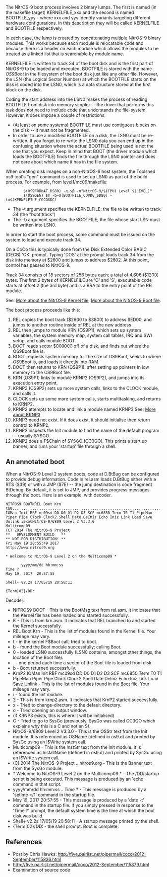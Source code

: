 The NitrOS-9 boot process involves 2 binary lumps. The first is named (in the makefile
target) KERNELFILE_xxx and the second is named BOOTFILE_yyy - where xxx and yyy
identify variants targeting different hardware configurations. In this description they will be called KERNELFILE and BOOTFILE respectively.

In each case, the lump is created by concatenating multiple NitrOS-9 binary modules. This
works because each module is relocatable code and because there is a header on
each module which allows the modules to be treated as a linked list that is
searchable by module name.

KERNELFILE is written to track 34 of the boot disk and is the first
part of NitrOS-9 to be loaded and executed. BOOTFILE is stored with the name ''OS9Boot'' in
the filesystem of the boot disk just like any other file. However, the LSN (the Logical Sector Number)
at which the BOOTFILE starts on the disk is coded into the LSN0, which is a data structure stored at the first block on the disk.

Coding the start address into the LSN0 makes the process of reading BOOTFILE from disk into memory simpler -- the driver that performs
this task does not need to include code that understands the file-system. However, it does impose a couple of restrictions:

* (At least on some systems) BOOTFILE must use contiguous blocks on the disk -- it must not be fragmented.
* In order to use a modified BOOTFILE on a disk, the LSN0 must be re-written. If you forget to re-write the LSN0 data you can end up in the confusing situation where the actual BOOTFILE being used is not the one that you expect. Keep in mind that BOOT (the driver module which loads the BOOTFILE) finds the file through the LSN0 pointer and does not care about which name it has in the file system.

When creating disk images on a non-NitrOS-9 host system, the Toolshed os9 tool's "gen" command is used to set up LSN0 as part of the build
process. For example, from level1/mc09/makefile:

<pre>
        $(OS9FORMAT_DS80) -q $@ -n"NitrOS-9/$(CPU) Level $(LEVEL)"
        $(OS9GEN) $@ -b=$(BOOTFILE_COVDG_SD80) -t=$(KERNELFILE_COCOSDC)
</pre>

* The -t argument specifies the KERNELFILE; the file to be written to track 34 (the "boot track")
* The -b argument specifies the BOOTFILE; the file whose start LSN must be written into LSN0.

In order to start the boot process, some command must be issued on the system to load and execute track 34.

On a CoCo this is typically done from the Disk Extended Color BASIC (DECB) 'OK' prompt. Typing 'DOS' at the prompt loads track 34 from the disk into memory at $2600 and jumps to address $2602. At this point, control has passed to NitrOS-9.

Track 34 consists of 18 sectors of 256 bytes each; a total of 4,608 ($1200) bytes. The first 2 bytes of KERNELFILE are 'O' and 'S'; executable code starts at offset 2 (the 3rd byte) and is a BRA to the entry point of the REL module.

See: [[More about the NitrOS-9 Kernel file]], [[More about the NitrOS-9 Boot file]].

The boot process proceeds like this:
<ol>
<li>REL copies the boot track ($2600 to $3800) to address $ED00, and jumps to another routine inside of REL at the new address</li>
<li>REL then jumps to module KRN (OS9P1), which sets up system variables, the system memory map, system call tables, IRQ and SWI setup, and calls module BOOT.</li>
<li>BOOT reads sector $000000 off of a disk, and finds out where the OS9Boot file is.</li>
<li>BOOT requests system memory for the size of OS9Boot, seeks to where OS9Boot is, and loads it directly into RAM.</li>
<li>BOOT then returns to KRN (OS9P1), after setting up pointers in low memory to the OS9Boot file.</li>
<li>KRN (OS9P1) links to module KRNP2 (OS9P2), and jumps into its execution entry point.</li>
<li>KRNP2 (OS9P2) sets up more system calls, links to the CLOCK module, and calls it.</li>
<li>CLOCK sets up some more system calls, starts multitasking, and returns to KRNP2.</li>
<li>KRNP2 attempts to locate and link a module named KRNP3 See: [[More about KRNP3]].</li>
<li>KRNP3 need not exist. If it does exist, it should initialise then return control to KRNP2.</li>
<li>KRNP2 inspects the Init module to find the name of the default program -- usually SYSGO.</li>
<li>KRNP2 does a F$Chain of SYSGO (CC3GO). This prints a start up banner, and runs your 'startup' file through a shell.</li>
</ol>

== An annotated boot ==

When a NitrOS-9 Level 2 system boots, code at D.BtBug can be configured to provide debug information. Code in rel.asm loads D.BtBug either with a RTS ($39) or with a JMP ($7E) -- the jump destination is code fragment BtDebug. By default, it is set to JMP, and provides progress messages through the boot. Here is an example, with decoder. 

<pre>
NITROS9 BOOTKREL Boot Krn tb0...........................................................................................bKrnP2 IOMan Init RBF mc09sd DD D0 D1 D2 D3 SCF mc6850 Term T0 T1 PipeMan Piper Pipe Clock Clock2 Shell Date DeIniz Echo Iniz Link Load Save Unlink i2xoCNitrOS-9/6809 Level 2 V3.3.0
Multicomp09
(C) 2014 The NitrOS-9 Project
**   DEVELOPMENT BUILD   **
** NOT FOR DISTRIBUTION! **
Fri May 19 20:55:49 2017
http://www.nitros9.org

* Welcome to NitrOS-9 Level 2 on the Multicomp09 *

       yyyy/mm/dd hh:mm:ss
Time ?  
May 19, 2017  20:57:55

Shell+ v2.2a 17/05/19 20:58:11

{Term|02}/DD:
</pre>

Decoder:

* NITROS9 BOOT - This is the BootMsg text from rel.asm. It indicates that the Kernel file has been loaded and started successfully.
* K - This is from krn.asm. It indicates that REL branched to and started the Kernel successfully.
* REL Boot Krn - This is the list of modules found in the Kernel file. Your mileage may vary.
* t - in the kernel F$Boot call; tried to boot.
* b - found the Boot module successfully; calling Boot.
* 0 - loaded LSN0 successfully (LSN0 contains, amongst other things, the location of the Boot file).
* . - one period each time a sector of the Boot file is loaded from disk
* b - Boot returned successfully.
* KrnP2 IOMan Init RBF mc09sd DD D0 D1 D2 D3 SCF mc6850 Term T0 T1 PipeMan Piper Pipe Clock Clock2 Shell Date DeIniz Echo Iniz Link Load Save Unlink - This is the list of modules found in the Boot file. Your mileage may vary.
* i - found the Init module.
* 2 - This is from krnp2.asm. It indicates that KrnP2 started successfully.
* x - Tried to change-directory to the default directory.
* o - Tried opening an output window.
* (if KRNP3 exists, this is where it will be initialised)
* C - Tried to go to SysGo (previously, SysGo was called CC3GO which explains why this is a C and not an S).
* NitrOS-9/6809 Level 2 V3.3.0 - This is the OSStr text from the Init module. It is referenced as OSName (defined in os9.d) and printed by SysGo using an I$Write system call.
* Multicomp09 - This is the InstStr text from the Init module. It is referenced as InstallName (defined in os9.d) and printed by SysGo using an I$Write system call.
* (C) 2014 The NitrOS-9 Project .. nitros9.org - This is the Banner text from the SysGo module.
* * Welcome to NitrOS-9 Level 2 on the Multicomp09 * - The /DD/startup script is being executed. This message is produced by an 'echo' command in that script.
* yyyy/mm/dd hh:mm:ss .. Time ? - This message is produced by a 'setime </1' command in the startup file.
* May 19, 2017  20:57:55 - This message is produced by a 'date -t' command in the startup file. If you simply pressed <Return> in response to the 'Time ?' prompt, the default system time is the time at which the boot disk was build.
* Shell+ v2.2a 17/05/19 20:58:11 - A startup message printed by the shell.
* {Term|02}/DD: - the shell prompt. Boot is complete.

== References ==

* Post by Chris Hawks: http://five.pairlist.net/pipermail/coco/2012-September/115836.html
* http://five.pairlist.net/pipermail/coco/2012-September/115879.html
* Examination of source code

